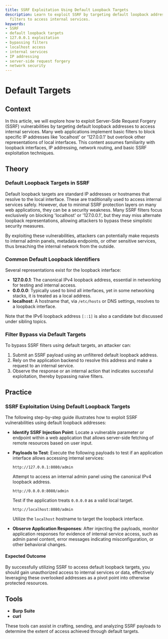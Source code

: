```yaml
---
title: SSRF Exploitation Using Default Loopback Targets
description: Learn to exploit SSRF by targeting default loopback addresses, bypassing
  filters to access internal services.
keywords:
- SSRF
- default loopback targets
- 127.0.0.1 exploitation
- bypassing filters
- localhost access
- internal services
- IP addressing
- server-side request forgery
- network security
---
```


# Default Targets

## Context

In this article, we will explore how to exploit Server-Side Request Forgery (SSRF) vulnerabilities by targeting default loopback addresses to access internal services. Many web applications implement basic filters to block specific IP addresses like 'localhost' or '127.0.0.1' but overlook other representations of local interfaces. This content assumes familiarity with loopback interfaces, IP addressing, network routing, and basic SSRF exploitation techniques.

## Theory

### Default Loopback Targets in SSRF

Default loopback targets are standard IP addresses or hostnames that resolve to the local interface. These are traditionally used to access internal services safely. However, due to minimal SSRF protection layers on many web applications, they can be a security weakness. Many SSRF filters focus exclusively on blocking 'localhost' or '127.0.0.1', but they may miss alternate loopback representations, allowing attackers to bypass these simplistic security measures.

By exploiting these vulnerabilities, attackers can potentially make requests to internal admin panels, metadata endpoints, or other sensitive services, thus breaching the internal network from the outside.

### Common Default Loopback Identifiers

Several representations exist for the loopback interface:

- **127.0.0.1**: The canonical IPv4 loopback address, essential in networking for testing and internal access.
- **0.0.0.0**: Typically used to bind all interfaces, yet in some networking stacks, it is treated as a local address.
- **localhost**: A hostname that, via `/etc/hosts` or DNS settings, resolves to a loopback interface.
  
Note that the IPv6 loopback address `[::1]` is also a candidate but discussed under sibling topics.

### Filter Bypass via Default Targets

To bypass SSRF filters using default targets, an attacker can:

1. Submit an SSRF payload using an unfiltered default loopback address.
2. Rely on the application backend to resolve this address and make a request to an internal service.
3. Observe the response or an internal action that indicates successful exploitation, thereby bypassing naive filters.

## Practice

### SSRF Exploitation Using Default Loopback Targets

The following step-by-step guide illustrates how to exploit SSRF vulnerabilities using default loopback addresses:

- **Identify SSRF Injection Point**: Locate a vulnerable parameter or endpoint within a web application that allows server-side fetching of remote resources based on user input.
  
- **Payloads to Test**: Execute the following payloads to test if an application interface allows accessing internal services:
  
  ```http
  http://127.0.0.1:8080/admin
  ```
  Attempt to access an internal admin panel using the canonical IPv4 loopback address.

  ```http
  http://0.0.0.0:8080/admin
  ```
  Test if the application treats `0.0.0.0` as a valid local target.
  
  ```http
  http://localhost:8080/admin
  ```
  Utilize the `localhost` hostname to target the loopback interface.

- **Observe Application Responses**: After injecting the payloads, monitor application responses for evidence of internal service access, such as admin panel content, error messages indicating misconfiguration, or other behavioral changes.

#### Expected Outcome

By successfully utilizing SSRF to access default loopback targets, you should gain unauthorized access to internal services or data, effectively leveraging these overlooked addresses as a pivot point into otherwise protected resources.

## Tools

- **Burp Suite**
- **curl** 

These tools can assist in crafting, sending, and analyzing SSRF payloads to determine the extent of access achieved through default targets.